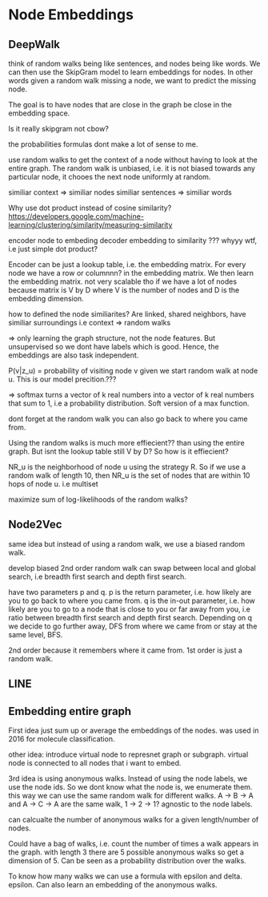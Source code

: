 # Node Embeddings

## DeepWalk

think of random walks being like sentences, and nodes being like words. We can then use the SkipGram model to learn embeddings for nodes. In other words
given a random walk missing a node, we want to predict the missing node.

The goal is to have nodes that are close in the graph be close in the embedding space.

Is it really skipgram not cbow?

the probabilities formulas dont make a lot of sense to me.

use random walks to get the context of a node without having to look at the entire graph. The random walk is unbiased, 
i.e. it is not biased towards any particular node, it chooes the next node uniformly at random.

similiar context => similiar nodes
similiar sentences => similiar words

Why use dot product instead of cosine similarity?
https://developers.google.com/machine-learning/clustering/similarity/measuring-similarity

encoder node to embeding
decoder embedding to similarity ??? whyyy wtf, i.e just simple dot product?

Encoder can be just a lookup table, i.e. the embedding matrix. For every node we have a row or columnnn? in the embedding matrix. We then learn the embedding matrix.
not very scalable tho if we have a lot of nodes because matrix is V by D where V is the number of nodes and D is the embedding dimension.

how to defined the node similiarites? Are linked, shared neighbors, have similiar surroundings i.e context => random walks

=> only learning the graph structure, not the node features. But unsupervised so we dont have labels which is good. Hence, the embeddings are also task independent.

P(v|z_u) = probability of visiting node v given we start random walk at node u. This is our model precition.???

=> softmax turns a vector of k real numbers into a vector of k real numbers that sum to 1, i.e a probability distribution. Soft version of a max function.

dont forget at the random walk you can also go back to where you came from.

Using the random walks is much more effiecient?? than using the entire graph. But isnt the lookup table still V by D? So how is it effiecient?

NR_u is the neighborhood of node u using the strategy R. So if we use a random walk of length 10, then NR_u is the set of nodes that are within 10 hops of node u. i.e multiset

maximize sum of log-likelihoods of the random walks?

## Node2Vec

same idea but instead of using a random walk, we use a biased random walk. 

develop biased 2nd order random walk can swap between local and global search, i.e breadth first search and depth first search. 

have two parameters p and q. p is the return parameter, i.e. how likely are you to go back to where you came from. q is the in-out parameter,
 i.e. how likely are you to go to a node that is close to you or far away from you, i.e ratio between breadth first search and depth first search. Depending on q
 we decide to go further away, DFS from where we came from or stay at the same level, BFS. 

 2nd order because it remembers where it came from. 1st order is just a random walk.

## LINE

## Embedding entire graph

First idea just sum up or average the embeddings of the nodes. was used in 2016 for molecule classification.

other idea: introduce virtual node to represnet graph or subgraph. virtual node is connected to all nodes that i want to embed. 

3rd idea is using anonymous walks. Instead of using the node labels, we use the node ids. So we dont know what the node is, we enumerate them. this way
we can use the same random walk for different walks. A -> B -> A and A -> C -> A are the same walk, 1 -> 2 -> 1? agnostic to the node labels.

can calcualte the number of anonymous walks for a given length/number of nodes.

Could have a bag of walks, i.e. count the number of times a walk appears in the graph. with length 3 there are 5 possible anonymous walks so get a dimension of 5.
Can be seen as a probability distribution over the walks.

To know  how many walks we can use a formula with epsilon and delta. epsilon. Can also learn an embedding of the anonymous walks.